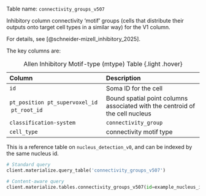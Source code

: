 Table name: `connectivity_groups_v507`

Inhibitory column connectivity 'motif' groups (cells that distribute their outputs onto target cell types in a similar way) for the V1 column. 

For details, see [@schneider-mizell_inhibitory_2025]. 

The key columns are:

| Column | Description |
| :--- | :--- |
| `id` | Soma ID for the cell |
| `pt_position` \ `pt_supervoxel_id` \ `pt_root_id` | Bound spatial point columns associated with the centroid of the cell nucleus |
| `classification-system`| `connectivity_group` |
| `cell_type` | connectivity motif type |

: Allen Inhibitory Motif-type (mtype) Table {.light .hover}

:::{.callout-tip}
This is a reference table on `nucleus_detection_v0`, and can be indexed by the same nucleus id. 
:::

```python
# Standard query
client.materialize.query_table('connectivity_groups_v507')

# Content-aware query
client.materialize.tables.connectivity_groups_v507(id=example_nucleus_id).query()
```